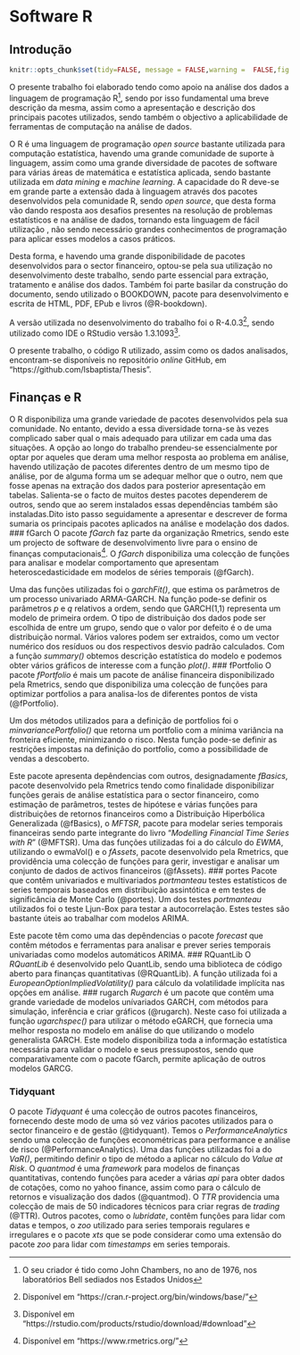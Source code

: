 # Software R
\newpage

## Introdução
```r
knitr::opts_chunk$set(tidy=FALSE, message = FALSE,warning =  FALSE,fig.align = "center",fig.show = "hold")
```
O presente trabalho foi elaborado tendo como apoio na análise dos dados a linguagem de programação R^[O seu criador é tido como John Chambers, no ano de 1976, nos laboratórios Bell sediados nos Estados Unidos], sendo por isso fundamental uma breve descrição da mesma, assim como a apresentação e descrição dos principais pacotes utilizados, sendo também o objectivo a aplicabilidade de ferramentas de computação na análise de dados.

O R é uma linguagem de programação *open source* bastante utilizada para computação estatística, havendo uma grande comunidade de suporte à linguagem, assim como uma grande  diversidade de pacotes de software para várias áreas de matemática e estatística aplicada, sendo bastante utilizada em *data mining* e *machine learning*. A capacidade do R deve-se em grande parte a extensão dada à linguagem através dos pacotes desenvolvidos pela comunidade R, sendo *open source*, que desta forma vão dando resposta aos desafios presentes na resolução de problemas estatísticos e na análise de dados, tornando esta linguagem de fácil utilização , não sendo necessário grandes conhecimentos de programação para aplicar esses modelos a casos práticos.

Desta forma, e havendo uma grande disponibilidade de pacotes desenvolvidos para o sector financeiro, optou-se pela sua utilização no desenvolvimento deste trabalho, sendo parte essencial para extração, tratamento e análise dos dados. Também foi parte basilar da construção do documento, sendo utilizado o BOOKDOWN, pacote para desenvolvimento e escrita de HTML, PDF, EPub e livros (@R-bookdown).

A versão utilizada no desenvolvimento do trabalho foi o R-4.0.3^[Disponível em "https://cran.r-project.org/bin/windows/base/"], sendo utilizado como IDE o RStudio versão 1.3.1093^[Disponível em "https://rstudio.com/products/rstudio/download/#download"]. 

O presente trabalho, o código R utilizado, assim como os dados analisados, encontram-se disponíveis no repositório *online* GitHub, em "https://github.com/lsbaptista/Thesis".

## Finanças e R
O R disponibiliza uma grande variedade de pacotes desenvolvidos pela sua comunidade. No entanto, devido a essa diversidade torna-se às vezes complicado saber qual o mais adequado para utilizar em cada uma das situações. A opção ao longo do trabalho prendeu-se essencialmente por optar por aqueles que deram uma melhor resposta ao problema em análise, havendo utilização de pacotes diferentes dentro de um mesmo tipo de análise, por de alguma forma um se adequar melhor que o outro, nem que fosse apenas na extração dos dados para posterior apresentação em tabelas. Salienta-se o facto de muitos destes pacotes dependerem de outros, sendo que ao serem instalados essas dependências também são instaladas.Dito isto passo seguidamente a apresentar e descrever de forma sumaria os principais pacotes aplicados na análise e modelação dos dados.
### fGarch
O pacote *fGarch* faz parte da organização Rmetrics, sendo este um projecto de software de desenvolvimento livre para o ensino de finanças computacionais^[Disponível em "https://www.rmetrics.org/"]. O *fGarch* disponibiliza uma colecção de funções para analisar e modelar comportamento que apresentam heteroscedasticidade em modelos de séries temporais (@fGarch).

Uma das funções utilizadas foi o *garchFit()*, que estima os parâmetros de um processo univariado ARMA-GARCH. Na função pode-se definir os parâmetros *p* e *q* relativos a ordem, sendo que GARCH(1,1) representa um modelo de primeira ordem. O tipo de distribuição dos dados pode ser escolhida de entre um grupo, sendo que o valor por defeito é o de uma distribuição normal. Vários valores podem ser extraidos, como um vector numérico dos resíduos ou dos respectivos desvio padrão calculados. Com a função *summary()* obtemos descrição estatística do modelo e podemos obter vários gráficos de interesse com a função *plot()*.
### fPortfolio
O pacote *fPortfolio* é mais um pacote de análise financeira disponibilizado pela Rmetrics, sendo que disponibiliza uma colecção de funções para optimizar portfolios a para analisa-los de diferentes pontos de vista (@fPortfolio).

Um dos métodos utilizados para a definição de portfolios foi o *minvariancePortfolio()* que retorna um portfolio com a mínima variância na fronteira eficiente, minimizando o risco. Nesta função pode-se definir as restrições impostas na definição do portfolio, como a possibilidade de vendas a descoberto.

Este pacote apresenta depêndencias com outros, designadamente *fBasics*, pacote desenvolvido pela Rmetrics tendo como finalidade disponibilizar funções gerais de análise estatística para o sector financeiro, como estimação de parâmetros, testes de hipótese e várias funções para distribuições de retornos financeiros como a Distribuição Hiperbólica Generalizada (@fBasics), o *MFTSR*, pacote para modelar series temporais financeiras sendo parte integrante do livro "*Modelling Financial Time Series with R*" (@MFTSR). Uma das funções utilizadas foi a do cálculo do *EWMA*, utilizando o ewmaVol() e o *fAssets*, pacote desenvolvido pela Rmetrics, que providência uma colecção de funções para gerir, investigar e analisar um conjunto de dados de activos financeiros (@fAssets).
### portes
Pacote que contêm univariados e multivariados *portmanteau* testes estatísticos de series temporais baseados em distribuição assintótica e em testes de significância de Monte Carlo (@portes). Um dos testes *portmanteau* utilizados foi o teste Ljun-Box para testar a autocorrelação. Estes testes são bastante úteis ao trabalhar com modelos ARIMA. 

Este pacote têm como uma das depêndencias o pacote *forecast* que contêm métodos e ferramentas para analisar e prever series temporais univariadas como modelos automáticos ARIMA.
### RQuantLib
O *RQuantLib* é desenvolvido pelo QuantLib, sendo uma biblioteca de código aberto para finanças quantitativas (@RQuantLib). A função utilizada foi a *EuropeanOptionImpliedVolatility()* para cálculo da volatilidade implícita nas opções em análise.
### rugarch
*Rugarch* é um pacote que contêm uma grande variedade de modelos unívariados GARCH, com métodos para simulação, inferência e criar gráficos (@rugarch). Neste caso foi utilizada a função *ugarchspec()* para utilizar o método eGARCH, que fornecia uma melhor resposta no modelo em análise do que utilizando o modelo generalista GARCH. Este modelo disponibiliza toda a informação estatística necessária para validar o modelo e seus pressupostos, sendo que comparativamente com o pacote fGarch, permite aplicação de outros modelos GARCG.

### Tidyquant
O pacote *Tidyquant* é uma colecção de outros pacotes financeiros, fornecendo deste modo de uma só vez vários pacotes utilizados para o sector financeiro e de gestão (@tidyquant). Temos o  *PerformanceAnalytics* sendo uma colecção de funções econométricas para performance e análise de risco (@PerformanceAnalytics). Uma das funções utilizadas foi a do *VaR()*, permitindo definir o tipo de método a aplicar no cálculo do *Value at Risk*. O *quantmod* é uma *framework* para modelos de finanças quantitativas, contendo funções para aceder  a várias *api* para obter dados de cotações, como no yahoo finance, assim como para o cálculo de retornos e visualização dos dados (@quantmod). O *TTR* providencia uma colecção de mais de 50 indicadores técnicos para criar regras de *trading* (@TTR). Outros pacotes, como o *lubridate*, contêm funções para lidar com datas e tempos, o *zoo* utilizado para series temporais regulares e irregulares e o pacote *xts* que se pode considerar como uma extensão do pacote *zoo* para lidar com *timestamps* em series temporais.














